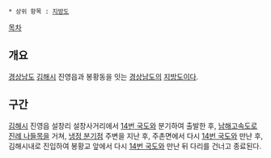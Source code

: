  * 상위 항목 : [[지방도]]

[[목차]]

== 개요 ==
[[경상남도]] [[김해시]] 진영읍과 봉황동을 잇는 [[경상남도]]의 [[지방도]]이다.

== 구간 ==
[[김해시]] 진영읍 설창리 설창사거리에서 [[14번 국도]]와 분기하여 출발한 후, [[남해고속도로]] [[진례IC|진례 나들목]]을 거쳐, [[냉정JC|냉정 분기점]] 주변을 지난 후, 주촌면에서 다시 [[14번 국도]]와 만난 후, 김해시내로 진입하여 봉황교 앞에서 다시 [[14번 국도]]와 만난 뒤 다리를 건너고 종료된다.
